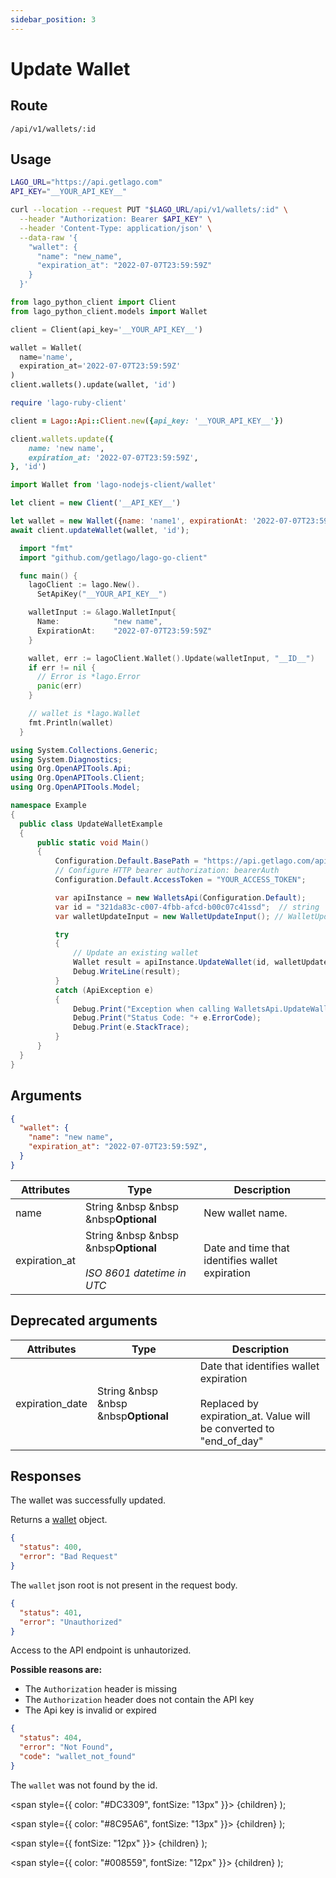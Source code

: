 ```yaml
---
sidebar_position: 3
---
```



# Update Wallet

## Route

```curl title="PUT"
/api/v1/wallets/:id
```

## Usage

<Tabs groupId="prog-language">
  <TabItem value="curl" label="Curl" default>

  ```bash
  LAGO_URL="https://api.getlago.com"
  API_KEY="__YOUR_API_KEY__"

  curl --location --request PUT "$LAGO_URL/api/v1/wallets/:id" \
    --header "Authorization: Bearer $API_KEY" \
    --header 'Content-Type: application/json' \
    --data-raw '{
      "wallet": {
        "name": "new_name",
        "expiration_at": "2022-07-07T23:59:59Z"
      }
    }'
  ```
  </TabItem>

  <TabItem value="python" label="Python">

  ```python
  from lago_python_client import Client
  from lago_python_client.models import Wallet

  client = Client(api_key='__YOUR_API_KEY__')

  wallet = Wallet(
    name='name',
    expiration_at='2022-07-07T23:59:59Z'
  )
  client.wallets().update(wallet, 'id')
  ```
  </TabItem>

  <TabItem value="ruby" label="Ruby">

  ```ruby
  require 'lago-ruby-client'

  client = Lago::Api::Client.new({api_key: '__YOUR_API_KEY__'})

  client.wallets.update({
      name: 'new name',
      expiration_at: '2022-07-07T23:59:59Z',
  }, 'id')
  ```
  </TabItem>

  <TabItem value="javascript" label="Node.js">

  ```javascript
  import Wallet from 'lago-nodejs-client/wallet'

  let client = new Client('__API_KEY__')

  let wallet = new Wallet({name: 'name1', expirationAt: '2022-07-07T23:59:59Z'})
  await client.updateWallet(wallet, 'id');
  ```
  </TabItem>

  <TabItem value="go" label="Go">

  ```go
    import "fmt"
    import "github.com/getlago/lago-go-client"

    func main() {
      lagoClient := lago.New().
        SetApiKey("__YOUR_API_KEY__")

      walletInput := &lago.WalletInput{
        Name:            "new name",
        ExpirationAt:    "2022-07-07T23:59:59Z"
      }

      wallet, err := lagoClient.Wallet().Update(walletInput, "__ID__")
      if err != nil {
        // Error is *lago.Error
        panic(err)
      }

      // wallet is *lago.Wallet
      fmt.Println(wallet)
    }
  ```

  </TabItem>

  <TabItem value="csharp" label="C#">

  ```csharp
using System.Collections.Generic;
using System.Diagnostics;
using Org.OpenAPITools.Api;
using Org.OpenAPITools.Client;
using Org.OpenAPITools.Model;

namespace Example
{
    public class UpdateWalletExample
    {
        public static void Main()
        {
            Configuration.Default.BasePath = "https://api.getlago.com/api/v1";
            // Configure HTTP bearer authorization: bearerAuth
            Configuration.Default.AccessToken = "YOUR_ACCESS_TOKEN";

            var apiInstance = new WalletsApi(Configuration.Default);
            var id = "321da83c-c007-4fbb-afcd-b00c07c41ssd";  // string | Lago ID of the existing wallet
            var walletUpdateInput = new WalletUpdateInput(); // WalletUpdateInput | Update an existing wallet

            try
            {
                // Update an existing wallet
                Wallet result = apiInstance.UpdateWallet(id, walletUpdateInput);
                Debug.WriteLine(result);
            }
            catch (ApiException e)
            {
                Debug.Print("Exception when calling WalletsApi.UpdateWallet: " + e.Message );
                Debug.Print("Status Code: "+ e.ErrorCode);
                Debug.Print(e.StackTrace);
            }
        }
    }
}
  ```

  </TabItem>
</Tabs>

## Arguments

```json
{
  "wallet": {
    "name": "new name",
    "expiration_at": "2022-07-07T23:59:59Z",
  }
}
```

| Attributes | Type | Description |
|--|--|--|
| name | String &nbsp &nbsp &nbsp<Optional>**Optional**</Optional> | New wallet name. |
| expiration_at | String &nbsp &nbsp &nbsp<Optional>**Optional**</Optional><br></br><Comment>*ISO 8601 datetime in UTC*</Comment> | Date and time that identifies wallet expiration |

## Deprecated arguments

| Attributes | Type | Description |
|--|--|--|
| expiration_date | String &nbsp &nbsp &nbsp<Optional>**Optional**</Optional> | Date that identifies wallet expiration<br></br>Replaced by expiration_at. Value will be converted to "end_of_day" |
## Responses

<Tabs>
  <TabItem value="200" label="HTTP 200" default>
  The wallet was successfully updated.

  Returns a [wallet](./wallet-object) object.
  </TabItem>

  <TabItem value="400" label="HTTP 400">

  ```json
  {
    "status": 400,
    "error": "Bad Request"
  }
  ```

  The `wallet` json root is not present in the request body.
  </TabItem>

  <TabItem value="401" label="HTTP 401">

  ```json
  {
    "status": 401,
    "error": "Unauthorized"
  }
  ```

  Access to the API endpoint is unhautorized.

  **Possible reasons are:**
  * The `Authorization` header is missing
  * The `Authorization` header does not contain the API key
  * The Api key is invalid or expired


  </TabItem>

  <TabItem value="404" label="HTTP 404">

  ```json
  {
    "status": 404,
    "error": "Not Found",
    "code": "wallet_not_found"
  }
  ```

  The `wallet` was not found by the id.
  </TabItem>
</Tabs>



  <span
    style={{
      color: "#DC3309",
      fontSize: "13px"
    }}>
    {children}
  </span>
);

  <span
    style={{
      color: "#8C95A6",
      fontSize: "13px"
    }}>
    {children}
  </span>
);

  <span
    style={{
      fontSize: "12px"
    }}>
    {children}
  </span>
);

  <span
    style={{
      color: "#008559",
      fontSize: "12px"
    }}>
    {children}
  </span>
);
